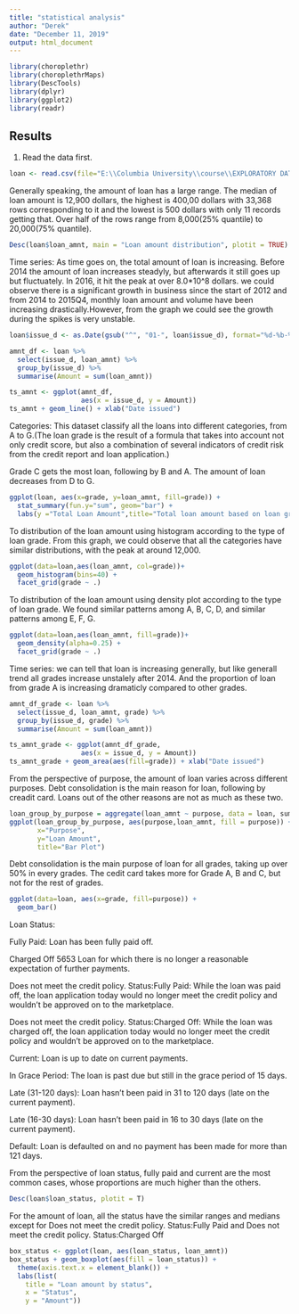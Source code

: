 ```yaml
---
title: "statistical analysis"
author: "Derek"
date: "December 11, 2019"
output: html_document
---
```


```r
library(choroplethr)
library(choroplethrMaps)
library(DescTools)
library(dplyr)
library(ggplot2)
library(readr)
```

## Results

1. Read the data first. 

```r
loan <- read.csv(file="E:\\Columbia University\\course\\EXPLORATORY DATA ANALYSIS\\assignment\\finalproject\\EDAV\\resources/loan.csv", header=TRUE, sep=",")
```

Generally speaking, the amount of loan has a large range. The median of loan amount is 12,900 dollars, the highest is 400,00 dollars with 33,368 rows corresponding to it and the lowest is 500 dollars with only 11 records getting that. 
Over half of the rows range from 8,000(25% quantile) to 20,000(75% quantile).  

```r
Desc(loan$loan_amnt, main = "Loan amount distribution", plotit = TRUE)

```


Time series: As time goes on, the total amount of loan is increasing. Before 2014 the amount of loan increases steadyly, but afterwards it still goes up but fluctuately. In 2016, it hit the peak at over 8.0*10^8 dollars. we could observe there is a significant growth in business since the start of 2012 and from 2014 to 2015Q4, monthly loan amount and volume have been increasing drastically.However, from the graph we could see the growth during the spikes is very unstable.

```r
loan$issue_d <- as.Date(gsub("^", "01-", loan$issue_d), format="%d-%b-%Y")

amnt_df <- loan %>% 
  select(issue_d, loan_amnt) %>% 
  group_by(issue_d) %>% 
  summarise(Amount = sum(loan_amnt))

ts_amnt <- ggplot(amnt_df, 
                  aes(x = issue_d, y = Amount))
ts_amnt + geom_line() + xlab("Date issued")
```

Categories:  This dataset classify all the loans into different categories, from A to G.(The loan grade is the result of a formula that takes into account not only credit score, but also a combination of several indicators of credit risk from the credit report and loan application.) 

Grade C gets the most loan, following by B and A. The amount of loan decreases from D to G.

```r
ggplot(loan, aes(x=grade, y=loan_amnt, fill=grade)) +
  stat_summary(fun.y="sum", geom="bar") +
  labs(y ="Total Loan Amount",title="Total loan amount based on loan grade")
```

To distribution of the loan amount using histogram according to the type of loan grade. From this graph, we could observe that all the categories have similar distributions, with the peak at around 12,000. 
```r
ggplot(data=loan,aes(loan_amnt, col=grade))+
  geom_histogram(bins=40) + 
  facet_grid(grade ~ .)
```

To distribution of the loan amount using density plot according to the type of loan grade. We found similar patterns among A, B, C, D, and similar patterns among E, F, G.
```r
ggplot(data=loan,aes(loan_amnt, fill=grade))+
  geom_density(alpha=0.25) + 
  facet_grid(grade ~ .)
```

Time series: we can tell that loan is increasing generally, but like generall trend all grades increase unstalely after 2014. And the proportion of loan from grade A is increasing dramaticly compared to other grades.
```r
amnt_df_grade <- loan %>% 
  select(issue_d, loan_amnt, grade) %>% 
  group_by(issue_d, grade) %>% 
  summarise(Amount = sum(loan_amnt))

ts_amnt_grade <- ggplot(amnt_df_grade, 
                  aes(x = issue_d, y = Amount))
ts_amnt_grade + geom_area(aes(fill=grade)) + xlab("Date issued")
```

From the perspective of purpose, the amount of loan varies across different purposes. Debt consolidation is the main reason for loan, following by creadit card. Loans out of the other reasons are not as much as these two. 

```r
loan_group_by_purpose = aggregate(loan_amnt ~ purpose, data = loan, sum)
ggplot(loan_group_by_purpose, aes(purpose,loan_amnt, fill = purpose)) + geom_col() + scale_x_discrete(breaks=NULL) + labs(subtitle="Distribution of loan Amount for Purpose", 
       x="Purpose", 
       y="Loan Amount",
       title="Bar Plot")
```

Debt consolidation is the main purpose of loan for all grades, taking up over 50% in every grades. The cedit card takes more for Grade A, B and C, but not for the rest of grades.

```r
ggplot(data=loan, aes(x=grade, fill=purpose)) +
  geom_bar()   
```

Loan Status:

Fully Paid: Loan has been fully paid off.

Charged Off	5653	Loan for which there is no longer a reasonable expectation of further payments.

Does not meet the credit policy. Status:Fully Paid: While the loan was paid off, the loan application today would no longer meet the credit policy and wouldn’t be approved on to the marketplace.

Does not meet the credit policy. Status:Charged Off: While the loan was charged off, the loan application today would no longer meet the credit policy and wouldn’t be approved on to the marketplace.

Current:	Loan is up to date on current payments.

In Grace Period:	The loan is past due but still in the grace period of 15 days.

Late (31-120 days):	Loan hasn’t been paid in 31 to 120 days (late on the current payment).

Late (16-30 days):	Loan hasn’t been paid in 16 to 30 days (late on the current payment).

Default:	Loan is defaulted on and no payment has been made for more than 121 days.

From the perspective of loan status, fully paid and current are the most common cases, whose proportions are much higher than the others.

```r
Desc(loan$loan_status, plotit = T)

```

For the amount of loan, all the status have the similar ranges and medians except for Does not meet the credit policy. Status:Fully Paid and Does not meet the credit policy. Status:Charged Off

```r
box_status <- ggplot(loan, aes(loan_status, loan_amnt))
box_status + geom_boxplot(aes(fill = loan_status)) +
  theme(axis.text.x = element_blank()) +
  labs(list(
    title = "Loan amount by status",
    x = "Status",
    y = "Amount"))  
```







